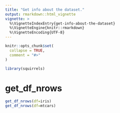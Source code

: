 ```yaml
---
title: "Get info about the dataset."
output: rmarkdown::html_vignette
vignette: >
  %\VignetteIndexEntry{get-info-about-the-dataset}
  %\VignetteEngine{knitr::rmarkdown}
  %\VignetteEncoding{UTF-8}
---
```


```r
knitr::opts_chunk$set(
  collapse = TRUE,
  comment = "#>"
)
```

```r
library(squirrels)
```

<!-- WARNING - This vignette is generated by {fusen} from dev/flat_get_info.Rmd: do not edit by hand -->

<!--
 You need to run the 'description' chunk in the '0-dev_history.Rmd' file before continuing your code there.
-->


# get_df_nrows

    

  

```r
get_df_nrows(df=iris)
get_df_nrows(df=mtcars)

```

  

  






